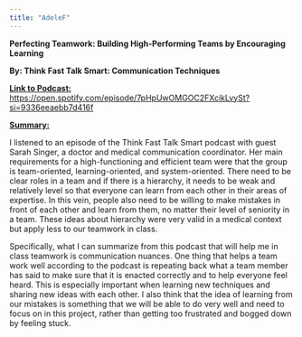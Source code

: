 ```yaml
---
title: "AdeleF"
---
```


**Perfecting Teamwork: Building High-Performing Teams by Encouraging Learning**

**By: Think Fast Talk Smart: Communication Techniques**

[**Link to Podcast:**]{.underline} <https://open.spotify.com/episode/7pHpUwOMGOC2FXcikLvySt?si=9336eeaebb7d416f>

[**Summary:**]{.underline}

I listened to an episode of the Think Fast Talk Smart podcast with guest Sarah Singer, a doctor and medical communication coordinator.
Her main requirements for a high-functioning and efficient team were that the group is team-oriented, learning-oriented, and system-oriented.
There need to be clear roles in a team and if there is a hierarchy, it needs to be weak and relatively level so that everyone can learn from each other in their areas of expertise.
In this vein, people also need to be willing to make mistakes in front of each other and learn from them, no matter their level of seniority in a team.
These ideas about hierarchy were very valid in a medical context but apply less to our teamwork in class.

Specifically, what I can summarize from this podcast that will help me in class teamwork is communication nuances.
One thing that helps a team work well according to the podcast is repeating back what a team member has said to make sure that it is enacted correctly and to help everyone feel heard.
This is especially important when learning new techniques and sharing new ideas with each other.
I also think that the idea of learning from our mistakes is something that we will be able to do very well and need to focus on in this project, rather than getting too frustrated and bogged down by feeling stuck.
